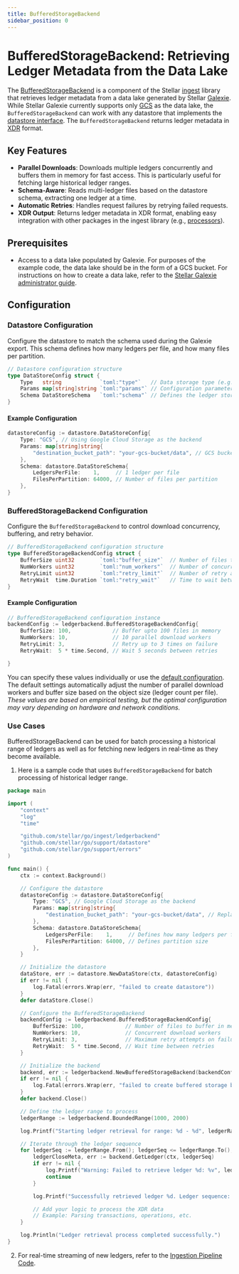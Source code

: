 ```yaml
---
title: BufferedStorageBackend
sidebar_position: 0
---
```


# BufferedStorageBackend: Retrieving Ledger Metadata from the Data Lake

The [BufferedStorageBackend](https://github.com/stellar/go/blob/bd7c1ad981593adf37b6bb6b91ef1d3f9afb1f00/ingest/ledgerbackend/buffered_storage_backend.go) is a component of the Stellar [ingest](https://github.com/stellar/go/tree/bd7c1ad981593adf37b6bb6b91ef1d3f9afb1f00/ingest) library that retrieves ledger metadata from a data lake generated by Stellar [Galexie](https://developers.stellar.org/docs/data/galexie). While Stellar Galexie currently supports only [GCS](https://developers.stellar.org/docs/data/galexie/admin_guide/configuring) as the data lake, the `BufferedStorageBackend` can work with any datastore that implements the [datastore interface](https://github.com/stellar/go/blob/master/support/datastore/datastore.go). The `BufferedStorageBackend` returns ledger metadata in [XDR](https://developers.stellar.org/docs/learn/encyclopedia/data-format/xdr) format.

## Key Features

- **Parallel Downloads**: Downloads multiple ledgers concurrently and buffers them in memory for fast access. This is particularly useful for fetching large historical ledger ranges.
- **Schema-Aware**: Reads multi-ledger files based on the datastore schema, extracting one ledger at a time.
- **Automatic Retries**: Handles request failures by retrying failed requests.
- **XDR Output**: Returns ledger metadata in XDR format, enabling easy integration with other packages in the ingest library (e.g., [processors](https://github.com/stellar/go/tree/bd7c1ad981593adf37b6bb6b91ef1d3f9afb1f00/ingest/processors)).

## Prerequisites

- Access to a data lake populated by Galexie. For purposes of the example code, the data lake should be in the form of a GCS bucket. For instructions on how to create a data lake, refer to the [Stellar Galexie administrator guide](https://developers.stellar.org/docs/data/galexie/admin_guide). 

## Configuration

### Datastore Configuration

Configure the datastore to match the schema used during the Galexie export. This schema defines how many ledgers per file, and how many files per partition.

```go
// Datastore configuration structure
type DataStoreConfig struct {
    Type   string            `toml:"type"`   // Data storage type (e.g., GCS)
    Params map[string]string `toml:"params"` // Configuration parameters for the datastore
    Schema DataStoreSchema   `toml:"schema"` // Defines the ledger storage schema
}
```

#### Example Configuration

```go
datastoreConfig := datastore.DataStoreConfig{
    Type: "GCS", // Using Google Cloud Storage as the backend
    Params: map[string]string{
        "destination_bucket_path": "your-gcs-bucket/data", // GCS bucket path to the data
    },
    Schema: datastore.DataStoreSchema{
        LedgersPerFile:    1,     // 1 ledger per file
        FilesPerPartition: 64000, // Number of files per partition
    },
}
```

### BufferedStorageBackend Configuration

Configure the `BufferedStorageBackend` to control download concurrency, buffering, and retry behavior.

```go
// BufferedStorageBackend configuration structure
type BufferedStorageBackendConfig struct {
    BufferSize uint32        `toml:"buffer_size"`  // Number of files to buffer in memory
    NumWorkers uint32        `toml:"num_workers"`  // Number of concurrent workers for downloading ledgers
    RetryLimit uint32        `toml:"retry_limit"`  // Number of retry attempts on failure
    RetryWait  time.Duration `toml:"retry_wait"`   // Time to wait between retry attempts
}
```

#### Example Configuration

```go
// BufferedStorageBackend configuration instance
backendConfig := ledgerbackend.BufferedStorageBackendConfig{
    BufferSize: 100,             // Buffer upto 100 files in memory
    NumWorkers: 10,              // 10 parallel download workers
    RetryLimit: 3,               // Retry up to 3 times on failure
    RetryWait:  5 * time.Second, // Wait 5 seconds between retries

}
```

You can specify these values individually or use the [default configuration](https://github.com/stellar/go/blob/bd7c1ad981593adf37b6bb6b91ef1d3f9afb1f00/ingest/cdp/producer.go#L29-L46). The default settings automatically adjust the number of parallel download workers and buffer size based on the object size (ledger count per file). _These values are based on empirical testing, but the optimal configuration may vary depending on hardware and network conditions._

### Use Cases

BufferedStorageBackend can be used for batch processing a historical range of ledgers as well as for fetching new ledgers in real-time as they become available.

1. Here is a sample code that uses `BufferedStorageBackend` for batch processing of historical ledger range.

```go
package main

import (
	"context"
	"log"
	"time"

	"github.com/stellar/go/ingest/ledgerbackend"
	"github.com/stellar/go/support/datastore"
	"github.com/stellar/go/support/errors"
)

func main() {
	ctx := context.Background()

	// Configure the datastore
	datastoreConfig := datastore.DataStoreConfig{
		Type: "GCS", // Google Cloud Storage as the backend
		Params: map[string]string{
			"destination_bucket_path": "your-gcs-bucket/data", // Replace with actual GCS bucket path
		},
		Schema: datastore.DataStoreSchema{
			LedgersPerFile:    1,     // Defines how many ledgers per file
			FilesPerPartition: 64000, // Defines partition size
		},
	}

	// Initialize the datastore
	dataStore, err := datastore.NewDataStore(ctx, datastoreConfig)
	if err != nil {
		log.Fatal(errors.Wrap(err, "failed to create datastore"))
	}
	defer dataStore.Close()

	// Configure the BufferedStorageBackend
	backendConfig := ledgerbackend.BufferedStorageBackendConfig{
		BufferSize: 100,             // Number of files to buffer in memory
		NumWorkers: 10,              // Concurrent download workers
		RetryLimit: 3,               // Maximum retry attempts on failure
		RetryWait:  5 * time.Second, // Wait time between retries
	}

	// Initialize the backend
	backend, err := ledgerbackend.NewBufferedStorageBackend(backendConfig, dataStore)
	if err != nil {
		log.Fatal(errors.Wrap(err, "failed to create buffered storage backend"))
	}
	defer backend.Close()

	// Define the ledger range to process
	ledgerRange := ledgerbackend.BoundedRange(1000, 2000)

	log.Printf("Starting ledger retrieval for range: %d - %d", ledgerRange.From(), ledgerRange.To())

	// Iterate through the ledger sequence
	for ledgerSeq := ledgerRange.From(); ledgerSeq <= ledgerRange.To(); ledgerSeq++ {
		ledgerCloseMeta, err := backend.GetLedger(ctx, ledgerSeq)
		if err != nil {
			log.Printf("Warning: Failed to retrieve ledger %d: %v", ledgerSeq, err)
			continue
		}

		log.Printf("Successfully retrieved ledger %d. Ledger sequence: %d", ledgerSeq, ledgerCloseMeta.LedgerSequence())

		// Add your logic to process the XDR data
		// Example: Parsing transactions, operations, etc.
	}

	log.Println("Ledger retrieval process completed successfully.")
}
```

2. For real-time streaming of new ledgers, refer to the [Ingestion Pipeline Code](https://developers.stellar.org/docs/build/apps/ingest-sdk/ingestion-pipeline-code).
